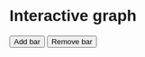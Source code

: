# Interactive graph

<style>
  * {
    font-family: sans-serif;
  }
</style> 

<div id="plot">
</div>

<button type = "button" onlick = "add()">Add bar</button>
<button type = "button" onlick = "remove()">Remove bar</button>

<script src="https://cdn.jsdelivr.net/npm/d3@7"></script>
<script src="scripts/myscript.js"></script>


